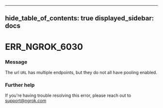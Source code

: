 

---
hide_table_of_contents: true
displayed_sidebar: docs
---


# ERR_NGROK_6030

### Message
The url `URL` has multiple endpoints, but they do not all have pooling enabled.

<ErrorDetails error="err_ngrok_6030" />



### Further help
If you're having trouble resolving this error, please reach out to [support@ngrok.com](mailto:support@ngrok.com?subject=Help%20with%20ERR_NGROK_6030)

